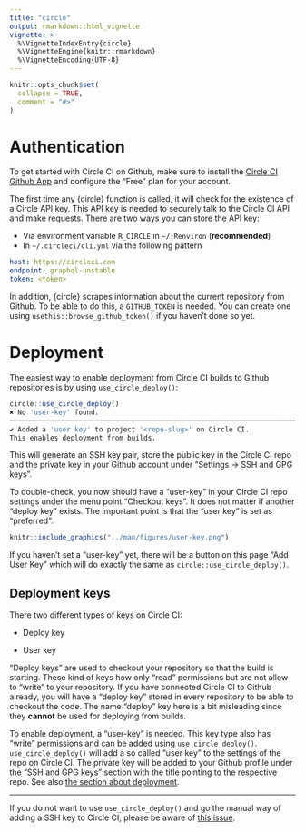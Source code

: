 ```yaml
---
title: "circle"
output: rmarkdown::html_vignette
vignette: >
  %\VignetteIndexEntry{circle}
  %\VignetteEngine{knitr::rmarkdown}
  %\VignetteEncoding{UTF-8}
---
```


```r
knitr::opts_chunk$set(
  collapse = TRUE,
  comment = "#>"
)
```

# Authentication

To get started with Circle CI on Github, make sure to install the [Circle CI Github App](https://github.com/marketplace/circleci) and configure the "Free" plan for your account.

The first time any {circle} function is called, it will check for the existence of a Circle API key.
This API key is needed to securely talk to the Circle CI API and make requests.
There are two ways you can store the API key:

  - Via environment variable `R_CIRCLE` in `~/.Renviron` (**recommended**)
  - In `~/.circleci/cli.yml` via the following pattern

   ```yml
   host: https://circleci.com
   endpoint: graphql-unstable
   token: <token>
   ```

In addition, {circle} scrapes information about the current repository from Github.
To be able to do this, a `GITHUB_TOKEN` is needed.
You can create one using `usethis::browse_github_token()` if you haven't done so yet.

# Deployment

The easiest way to enable deployment from Circle CI builds to Github repositories is by using `use_circle_deploy()`:

```r
circle::use_circle_deploy()
✖ No 'user-key' found.
──────────────────────────────────────────────────────────────────────────────────────────────────
✔ Added a 'user key' to project '<repo-slug>' on Circle CI.
This enables deployment from builds.
```

This will generate an SSH key pair, store the public key in the Circle CI repo and the private key in your Github account under "Settings -> SSH and GPG keys".

To double-check, you now should have a "user-key" in your Circle CI repo settings under the menu point "Checkout keys".
It does not matter if another "deploy key" exists.
The important point is that the "user key" is set as "preferred".

```r
knitr::include_graphics("../man/figures/user-key.png")
```

If you haven't set a "user-key" yet, there will be a button on this page "Add User Key" which will do exactly the same as `circle::use_circle_deploy()`.

## Deployment keys

There two different types of keys on Circle CI:

- Deploy key

- User key

"Deploy keys" are used to checkout your repository so that the build is starting.
These kind of keys how only "read" permissions but are not allow to "write" to your repository.
If you have connected Circle CI to Github already, you will have a "deploy key" stored in every repository to be able to checkout the code.
The name "deploy" key here is a bit misleading since they **cannot** be used for deploying from builds.

To enable deployment, a "user-key" is needed.
This key type also has "write" permissions and can be added using `use_circle_deploy()`.
`use_circle_deploy()` will add a so called "user key" to the settings of the repo on Circle CI.
The private key will be added to your Github profile under the "SSH and GPG keys" section with the title pointing to the respective repo.
See also [the section about deployment](circle/deployment.html).

---

If you do not want to use `use_circle_deploy()` and go the manual way of adding a SSH key to Circle CI, please be aware of [this issue](https://discuss.circleci.com/t/adding-ssh-keys-fails/7747).

